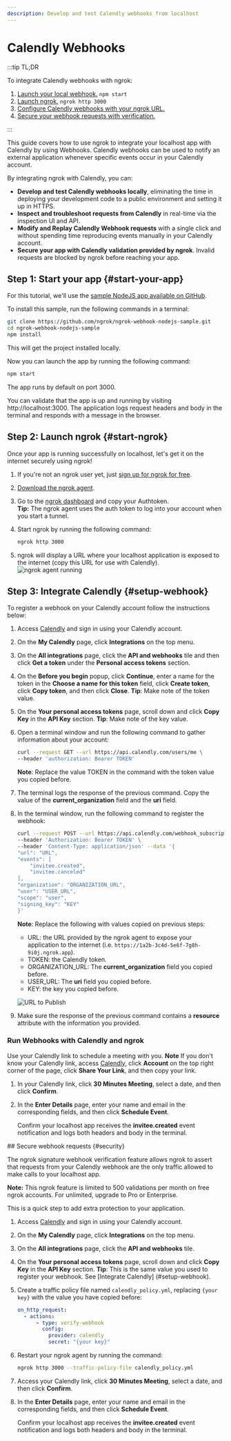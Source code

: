 ```yaml
---
description: Develop and test Calendly webhooks from localhost
---
```



# Calendly Webhooks

:::tip TL;DR

To integrate Calendly webhooks with ngrok:

1. [Launch your local webhook.](#start-your-app) `npm start`
1. [Launch ngrok.](#start-ngrok) `ngrok http 3000`
1. [Configure Calendly webhooks with your ngrok URL.](#setup-webhook)
1. [Secure your webhook requests with verification.](#security)

:::

This guide covers how to use ngrok to integrate your localhost app with Calendly by using Webhooks.
Calendly webhooks can be used to notify an external application whenever specific events occur in your Calendly account.

By integrating ngrok with Calendly, you can:

- **Develop and test Calendly webhooks locally**, eliminating the time in deploying your development code to a public environment and setting it up in HTTPS.
- **Inspect and troubleshoot requests from Calendly** in real-time via the inspection UI and API.
- **Modify and Replay Calendly Webhook requests** with a single click and without spending time reproducing events manually in your Calendly account.
- **Secure your app with Calendly validation provided by ngrok**. Invalid requests are blocked by ngrok before reaching your app.

## **Step 1**: Start your app {#start-your-app}

For this tutorial, we'll use the [sample NodeJS app available on GitHub](https://github.com/ngrok/ngrok-webhook-nodejs-sample).

To install this sample, run the following commands in a terminal:

```bash
git clone https://github.com/ngrok/ngrok-webhook-nodejs-sample.git
cd ngrok-webhook-nodejs-sample
npm install
```

This will get the project installed locally.

Now you can launch the app by running the following command:

```bash
npm start
```

The app runs by default on port 3000.

You can validate that the app is up and running by visiting http://localhost:3000. The application logs request headers and body in the terminal and responds with a message in the browser.

## **Step 2**: Launch ngrok {#start-ngrok}

Once your app is running successfully on localhost, let's get it on the internet securely using ngrok!

1. If you're not an ngrok user yet, just [sign up for ngrok for free](https://ngrok.com/signup).

1. [Download the ngrok agent](https://download.ngrok.com).

1. Go to the [ngrok dashboard](https://dashboard.ngrok.com) and copy your Authtoken. <br />
   **Tip:** The ngrok agent uses the auth token to log into your account when you start a tunnel.
1. Start ngrok by running the following command:

   ```bash
   ngrok http 3000
   ```

1. ngrok will display a URL where your localhost application is exposed to the internet (copy this URL for use with Calendly).
   ![ngrok agent running](/img/integrations/launch_ngrok_tunnel.png)

## **Step 3**: Integrate Calendly {#setup-webhook}

To register a webhook on your Calendly account follow the instructions below:

1. Access [Calendly](https://calendly.com/) and sign in using your Calendly account.

1. On the **My Calendly** page, click **Integrations** on the top menu.

1. On the **All integrations** page, click the **API and webhooks** tile and then click **Get a token** under the **Personal access tokens** section.

1. On the **Before you begin** popup, click **Continue**, enter a name for the token in the **Choose a name for this token** field, click **Create token**, click **Copy token**, and then click **Close**.
   **Tip**: Make note of the token value.

1. On the **Your personal access tokens** page, scroll down and click **Copy Key** in the **API Key** section.
   **Tip**: Make note of the key value.

1. Open a terminal window and run the following command to gather information about your account:

   ```bash
   curl --request GET --url https://api.calendly.com/users/me \
   --header 'authorization: Bearer TOKEN'
   ```

   **Note**: Replace the value TOKEN in the command with the token value you copied before.

1. The terminal logs the response of the previous command. Copy the value of the **current_organization** field and the **uri** field.

1. In the terminal window, run the following command to register the webhook:

   ```bash
   curl --request POST --url https://api.calendly.com/webhook_subscriptions \
   --header 'Authorization: Bearer TOKEN' \
   --header 'Content-Type: application/json' --data '{
   "url": "URL",
   "events": [
       "invitee.created",
       "invitee.canceled"
   ],
   "organization": "ORGANIZATION_URL",
   "user": "USER_URL",
   "scope": "user",
   "signing_key": "KEY"
   }'
   ```

   **Note**: Replace the following with values copied on previous steps:

   - URL: the URL provided by the ngrok agent to expose your application to the internet (i.e. `https://1a2b-3c4d-5e6f-7g8h-9i0j.ngrok.app`).
   - TOKEN: the Calendly token.
   - ORGANIZATION_URL: The **current_organization** field you copied before.
   - USER_URL: The **uri** field you copied before.
   - KEY: the key you copied before.

   ![URL to Publish](img/ngrok_url_configuration_calendly.png)

1. Make sure the response of the previous command contains a **resource** attribute with the information you provided.

### Run Webhooks with Calendly and ngrok

Use your Calendly link to schedule a meeting with you.
**Note** If you don't know your Calendly link, access [Calendly](https://calendly.com/), click **Account** on the top right corner of the page, click **Share Your Link**, and then copy your link.

1. In your Calendly link, click **30 Minutes Meeting**, select a date, and then click **Confirm**.

1. In the **Enter Details** page, enter your name and email in the corresponding fields, and then click **Schedule Event**.

   Confirm your localhost app receives the **invitee.created** event notification and logs both headers and body in the terminal.

<InspectingRequests />

<ReplayingRequests />
## Secure webhook requests {#security}

The ngrok signature webhook verification feature allows ngrok to assert that requests from your Calendly webhook are the only traffic allowed to make calls to your localhost app.

**Note:** This ngrok feature is limited to 500 validations per month on free ngrok accounts. For unlimited, upgrade to Pro or Enterprise.

This is a quick step to add extra protection to your application.

1. Access [Calendly](https://calendly.com/) and sign in using your Calendly account.

1. On the **My Calendly** page, click **Integrations** on the top menu.

1. On the **All integrations** page, click the **API and webhooks** tile.

1. On the **Your personal access tokens** page, scroll down and click **Copy Key** in the **API Key** section.
   **Tip**: This is the same value you used to register your webhook. See [Integrate Calendly] (#setup-webhook).

1. Create a traffic policy file named `calendly_policy.yml`, replacing `{your key}` with the value you have copied before:

   ```yaml
   on_http_request:
     - actions:
         - type: verify-webhook
           config:
             provider: calendly
             secret: "{your key}"
   ```

1. Restart your ngrok agent by running the command:

   ```bash
   ngrok http 3000 --traffic-policy-file calendly_policy.yml
   ```

1. Access your Calendly link, click **30 Minutes Meeting**, select a date, and then click **Confirm**.

1. In the **Enter Details** page, enter your name and email in the corresponding fields, and then click **Schedule Event**.

   Confirm your localhost app receives the **invitee.created** event notification and logs both headers and body in the terminal.

